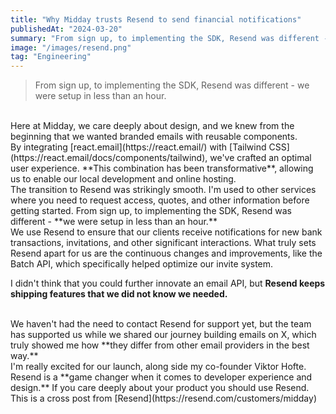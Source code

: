 ```yaml
---
title: "Why Midday trusts Resend to send financial notifications"
publishedAt: "2024-03-20"
summary: "From sign up, to implementing the SDK, Resend was different - we were setup in less than an hour"
image: "/images/resend.png"
tag: "Engineering"
---
```


> From sign up, to implementing the SDK, Resend was different - we were setup in less than an hour.

<br />
Here at Midday, we care deeply about design, and we knew from the beginning that
we wanted branded emails with reusable components.

<br />
By integrating [react.email](https://react.email/) with [Tailwind CSS](https://react.email/docs/components/tailwind),
we've crafted an optimal user experience. **This combination has been transformative**,
allowing us to enable our local development and online hosting.

<br />
The transition to Resend was strikingly smooth. I'm used to other services where
you need to request access, quotes, and other information before getting started.
From sign up, to implementing the SDK, Resend was different - **we were setup in
less than an hour.**

<br />
We use Resend to ensure that our clients receive notifications for new bank transactions,
invitations, and other significant interactions. What truly sets Resend apart for
us are the continuous changes and improvements, like the Batch API, which specifically
helped optimize our invite system.

<br />

I didn't think that you could further innovate an email API, but **Resend keeps
shipping features that we did not know we needed.**

<br />
We haven't had the need to contact Resend for support yet, but the team has supported
us while we shared our journey building emails on X, which truly showed me how **they
differ from other email providers in the best way.**

<br />
I'm really excited for our launch, along side my co-founder Viktor Hofte.

<br />
Resend is a **game changer when it comes to developer experience and design.** If
you care deeply about your product you should use Resend.

<br />
This is a cross post from [Resend](https://resend.com/customers/midday)

